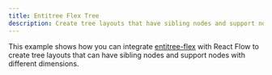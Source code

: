 ---
title: Entitree Flex Tree
description: Create tree layouts that have sibling nodes and support nodes with different dimensions for family tree type layouts
---

This example shows how you can integrate [entitree-flex](https://github.com/codeledge/entitree-flex) with React Flow to create tree layouts that can have sibling nodes and support nodes with different dimensions.

<RemoteCodeViewer route="examples/layout/entitree-flex" framework="react" />
